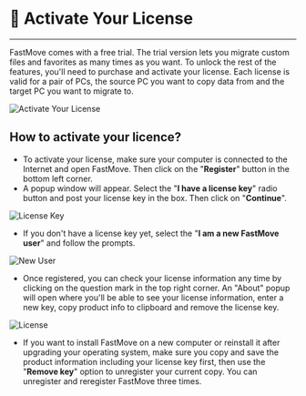 # 🔑 Activate Your License
---

FastMove comes with a free trial. The trial version lets you migrate custom files and favorites as
many times as you want. To unlock the rest of the features, you'll need to purchase and
activate your license. Each license is valid for a pair of PCs, the source PC you want to copy data
from and the target PC you want to migrate to.

![Activate Your License](assets/images/activate.png)

## How to activate your licence?

- To activate your license, make sure your computer is connected to the Internet and open FastMove. Then click on the "**Register**" button in the bottom left corner.
- A popup window will appear. Select the "**I have a license key**" radio button and post your license key in the box. Then click on "**Continue**".

![License Key](assets/images/License-key.png)

- If you don't have a license key yet, select the "**I am a new FastMove user**" and follow the prompts.

![New User](assets/images/New-user.png)

- Once registered, you can check your license information any time by clicking on the question mark in the top right corner. An "About" popup will open where you'll be able to see your license information, enter a new key, copy product info to clipboard and remove the license key.

![License](assets/images/License.png)

- If you want to install FastMove on a new computer or reinstall it after upgrading your operating system, make sure you copy and save the product information including your license key first, then use the "**Remove key**" option to unregister your current copy. You can unregister and reregister FastMove three times.